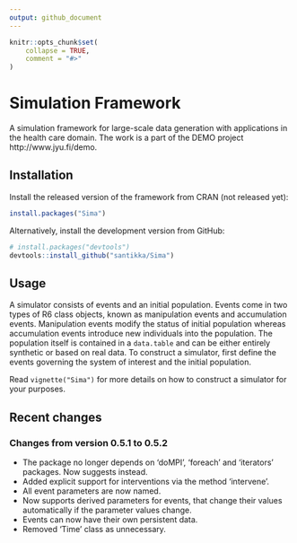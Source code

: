 ```yaml
---
output: github_document
---
```


```r
knitr::opts_chunk$set(
    collapse = TRUE,
    comment = "#>"
)
```

# Simulation Framework

A simulation framework for large-scale data generation with applications in the health care domain. The work is a part of the DEMO project http://www.jyu.fi/demo.

## Installation

Install the released version of the framework from CRAN (not released yet):
```r
install.packages("Sima")
```

Alternatively, install the development version from GitHub:
```r
# install.packages("devtools")
devtools::install_github("santikka/Sima")
```

## Usage
A simulator consists of events and an initial population. Events come in two types of R6 class objects, known as manipulation events and accumulation events. Manipulation events modify the status of initial population whereas accumulation events introduce new individuals into the population. The population itself is contained in a `data.table` and can be either entirely synthetic or based on real data. To construct a simulator, first define the events governing the system of interest and the initial population.

Read `vignette("Sima")` for more details on how to construct a simulator for your purposes.

## Recent changes

### Changes from version 0.5.1 to 0.5.2
 * The package no longer depends on 'doMPI', 'foreach' and 'iterators' packages. Now suggests instead.
 * Added explicit support for interventions via the method 'intervene'.
 * All event parameters are now named.
 * Now supports derived parameters for events, that change their values automatically if the parameter values change.
 * Events can now have their own persistent data.
 * Removed 'Time' class as unnecessary.


